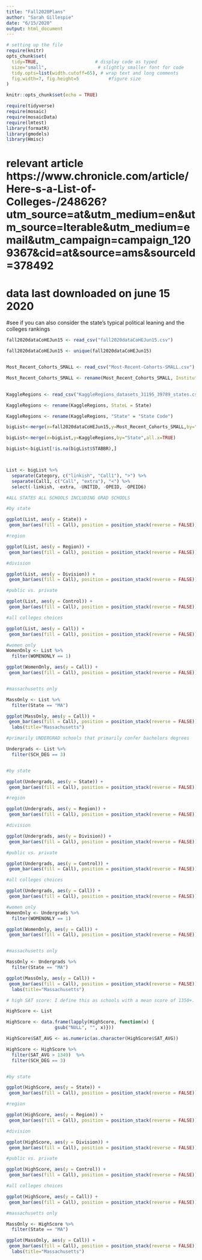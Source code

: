 ```yaml
---
title: "Fall2020Plans"
author: "Sarah Gillespie"
date: "6/15/2020"
output: html_document
---
```

```r
# setting up the file
require(knitr)
opts_chunk$set(
  tidy=TRUE,                     # display code as typed
  size="small",                   # slightly smaller font for code
  tidy.opts=list(width.cutoff=65), # wrap text and long comments
  fig.width=7, fig.height=5           #figure size
)

knitr::opts_chunk$set(echo = TRUE)

```

```r
require(tidyverse)
require(mosaic)
require(mosaicData)
require(lmtest)
library(formatR)
library(gmodels) 
library(Hmisc)
```

# relevant article https://www.chronicle.com/article/Here-s-a-List-of-Colleges-/248626?utm_source=at&utm_medium=en&utm_source=Iterable&utm_medium=email&utm_campaign=campaign_1209367&cid=at&source=ams&sourceId=378492
# data last downloaded on june 15 2020

#see if you can also consider the state's typical political leaning and the colleges rankings

```r
fall2020dataCoHEJun15 <- read_csv("fall2020dataCoHEJun15.csv")

fall2020dataCoHEJun15 <- unique(fall2020dataCoHEJun15)


Most_Recent_Cohorts_SMALL <- read_csv("Most-Recent-Cohorts-SMALL.csv")

Most_Recent_Cohorts_SMALL <- rename(Most_Recent_Cohorts_SMALL, Institution = INSTNM)
 

KaggleRegions <- read_csv("KaggleRegions_datasets_31195_39789_states.csv")

KaggleRegions <- rename(KaggleRegions, StateL = State)

KaggleRegions <- rename(KaggleRegions, "State" = "State Code")

bigList<-merge(x=fall2020dataCoHEJun15,y=Most_Recent_Cohorts_SMALL,by="Institution",all.x=TRUE)

bigList<-merge(x=bigList,y=KaggleRegions,by="State",all.x=TRUE)

bigList<-bigList[!is.na(bigList$STABBR),]



List <- bigList %>%
  separate(Category, c("linkish", "Call1"), ">") %>%
  separate(Call1, c("Call", "extra"), "<") %>%
  select(-linkish, -extra, -UNITID, -OPEID, -OPEID6)

```

```r
#ALL STATES ALL SCHOOLS INCLUDING GRAD SCHOOLS

#by state

ggplot(List, aes(y = State)) +
 geom_bar(aes(fill = Call), position = position_stack(reverse = FALSE))

#region

ggplot(List, aes(y = Region)) +
 geom_bar(aes(fill = Call), position = position_stack(reverse = FALSE))

#division

ggplot(List, aes(y = Division)) +
 geom_bar(aes(fill = Call), position = position_stack(reverse = FALSE))

#public vs. private

ggplot(List, aes(y = Control)) +
 geom_bar(aes(fill = Call), position = position_stack(reverse = FALSE))

#all colleges choices

ggplot(List, aes(y = Call)) +
 geom_bar(aes(fill = Call), position = position_stack(reverse = FALSE))

#women only
WomenOnly <- List %>%
  filter(WOMENONLY == 1)

ggplot(WomenOnly, aes(y = Call)) +
 geom_bar(aes(fill = Call), position = position_stack(reverse = FALSE))


#massachusetts only

MassOnly <- List %>%
  filter(State == "MA")

ggplot(MassOnly, aes(y = Call)) +
 geom_bar(aes(fill = Call), position = position_stack(reverse = FALSE)) +
  labs(title="Massachusetts")


```

```r
#primarily UNDERGRAD schools that primarily confer bachelors degrees

Undergrads <- List %>%
  filter(SCH_DEG == 3)


#by state

ggplot(Undergrads, aes(y = State)) +
 geom_bar(aes(fill = Call), position = position_stack(reverse = FALSE))

#region

ggplot(Undergrads, aes(y = Region)) +
 geom_bar(aes(fill = Call), position = position_stack(reverse = FALSE))

#division

ggplot(Undergrads, aes(y = Division)) +
 geom_bar(aes(fill = Call), position = position_stack(reverse = FALSE))

#public vs. private

ggplot(Undergrads, aes(y = Control)) +
 geom_bar(aes(fill = Call), position = position_stack(reverse = FALSE))

#all colleges choices

ggplot(Undergrads, aes(y = Call)) +
 geom_bar(aes(fill = Call), position = position_stack(reverse = FALSE))

#women only
WomenOnly <- Undergrads %>%
  filter(WOMENONLY == 1)

ggplot(WomenOnly, aes(y = Call)) +
 geom_bar(aes(fill = Call), position = position_stack(reverse = FALSE))


#massachusetts only

MassOnly <- Undergrads %>%
  filter(State == "MA")

ggplot(MassOnly, aes(y = Call)) +
 geom_bar(aes(fill = Call), position = position_stack(reverse = FALSE)) +
  labs(title="Massachusetts")

```

```r
# high SAT score: I define this as schools with a mean score of 1350+. 1350 being the 91st percentile, undergrad

HighScore <- List

HighScore <- data.frame(lapply(HighScore, function(x) {
                  gsub("NULL", "", x)}))

HighScore$SAT_AVG <- as.numeric(as.character(HighScore$SAT_AVG))

HighScore <- HighScore %>%
  filter(SAT_AVG > 1349)  %>%
  filter(SCH_DEG == 3)


#by state

ggplot(HighScore, aes(y = State)) +
 geom_bar(aes(fill = Call), position = position_stack(reverse = FALSE))

#region

ggplot(HighScore, aes(y = Region)) +
 geom_bar(aes(fill = Call), position = position_stack(reverse = FALSE))

#division

ggplot(HighScore, aes(y = Division)) +
 geom_bar(aes(fill = Call), position = position_stack(reverse = FALSE))

#public vs. private

ggplot(HighScore, aes(y = Control)) +
 geom_bar(aes(fill = Call), position = position_stack(reverse = FALSE))

#all colleges choices

ggplot(HighScore, aes(y = Call)) +
 geom_bar(aes(fill = Call), position = position_stack(reverse = FALSE))

#massachusetts only

MassOnly <- HighScore %>%
  filter(State == "MA")

ggplot(MassOnly, aes(y = Call)) +
 geom_bar(aes(fill = Call), position = position_stack(reverse = FALSE)) +
  labs(title="Massachusetts")


```


